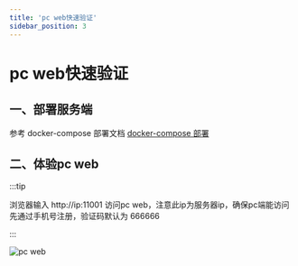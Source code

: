 ```yaml
---
title: 'pc web快速验证'
sidebar_position: 3
---
```


# pc web快速验证

## 一、部署服务端

参考 docker-compose 部署文档 [docker-compose 部署](./dockerCompose)

## 二、体验pc web

:::tip

浏览器输入 http://ip:11001 访问pc web，注意此ip为服务器ip，确保pc端能访问
先通过手机号注册，验证码默认为 666666

:::


![pc web](./assets/pc-web.png)
